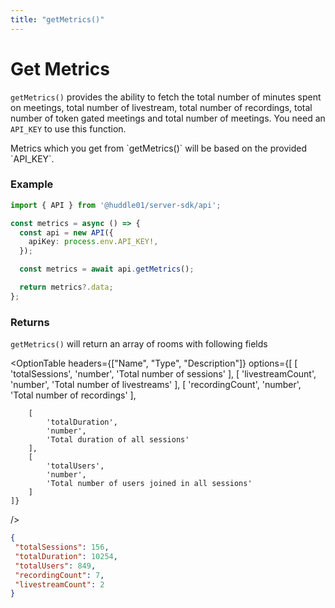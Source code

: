 ```yaml
---
title: "getMetrics()"
---
```




# Get Metrics 

`getMetrics()` provides the ability to fetch the total number of minutes spent on meetings,
total number of livestream, total number of recordings, total number of token gated meetings
and total number of meetings. You need an `API_KEY` to use this function. 

<Callout>
Metrics which you get from `getMetrics()` will be based on the provided `API_KEY`. 
</Callout>

### Example 

```ts 
import { API } from '@huddle01/server-sdk/api';

const metrics = async () => {
  const api = new API({
    apiKey: process.env.API_KEY!,
  });

  const metrics = await api.getMetrics();

  return metrics?.data;
};
```

### Returns 

`getMetrics()` will return an array of rooms with following fields

<OptionTable
    headers={["Name", "Type", "Description"]}
    options={[
        [
            'totalSessions',
            'number',
            'Total number of sessions'
        ],
        [
            'livestreamCount',
            'number',
            'Total number of livestreams'
        ],
        [
            'recordingCount',
            'number',
            'Total number of recordings'
        ],
        
        [
            'totalDuration',
            'number',
            'Total duration of all sessions'
        ],
        [
            'totalUsers',
            'number',
            'Total number of users joined in all sessions'
        ]
    ]} 
/>

 ```json
{
  "totalSessions": 156,
  "totalDuration": 10254,
  "totalUsers": 849,
  "recordingCount": 7,
  "livestreamCount": 2
}
```

